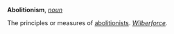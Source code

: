 '''Abolitionism''', ''[[noun (part of speech)|noun]]''

The principles or measures of [[abolitionists]]. ''[[Wilberforce (source)|Wilberforce]].''